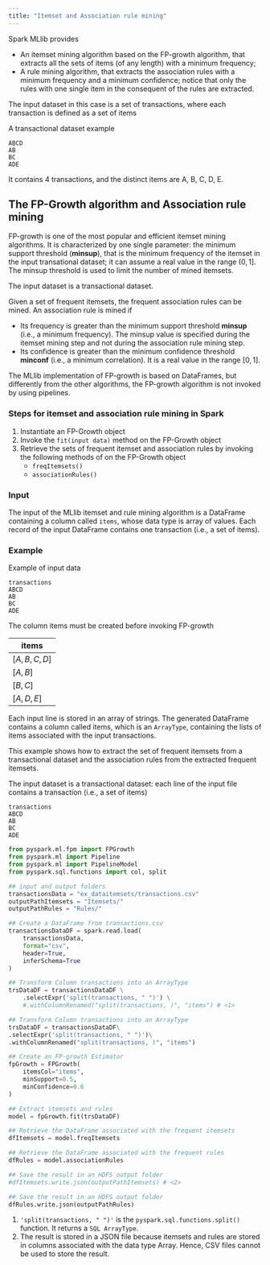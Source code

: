```yaml
---
title: "Itemset and Association rule mining"
---
```


Spark MLlib provides

- An itemset mining algorithm based on the FP-growth algorithm, that extracts all the sets of items (of any length) with a minimum frequency;
- A rule mining algorithm, that extracts the association rules with a minimum frequency and a minimum confidence; notice that only the rules with one single item in the consequent of the rules are extracted.

The input dataset in this case is a set of transactions, where each transaction is defined as a set of items

A transactional dataset example

```
ABCD
AB
BC
ADE
```

It contains 4 transactions, and the distinct items are A, B, C, D, E.

## The FP-Growth algorithm and Association rule mining
FP-growth is one of the most popular and efficient itemset mining algorithms. It is characterized by one single parameter: the minimum support threshold (**minsup**), that is the minimum frequency of the itemset in the input transational dataset; it can assume a real value in the range $(0,1]$. The minsup threshold is used to limit the number of mined itemsets.

The input dataset is a transactional dataset.

Given a set of frequent itemsets, the frequent association rules can be mined. An association rule is mined if

- Its frequency is greater than the minimum support threshold **minsup** (i.e., a minimum frequency). The minsup value is specified during the itemset mining step and not during the association rule mining step. 
- Its confidence is greater than the minimum confidence threshold **minconf** (i.e., a minimum correlation). It is a real value in the range $[0,1]$.

The MLlib implementation of FP-growth is based on DataFrames, but differently from the other algorithms, the FP-growth algorithm is not invoked by using pipelines.

### Steps for itemset and association rule mining in Spark

1. Instantiate an FP-Growth object
2. Invoke the `fit(input data)` method on the FP-Growth object
3. Retrieve the sets of frequent itemset and association rules by invoking the following methods of on the FP-Growth object
    - `freqItemsets()`
    - `associationRules()`

### Input
The input of the MLlib itemset and rule mining algorithm is a DataFrame containing a column called `items`, whose data type is array of values. Each record of the input DataFrame contains one transaction (i.e., a set of items).

:::{.callout-note collapse="true"}
### Example
Example of input data

```
transactions
ABCD
AB
BC
ADE
```

The column items must be created before invoking FP-growth

|items|
|-|
|$[A,B,C,D]$|
|$[A,B]$|
|$[B,C]$|
|$[A,D,E]$|

Each input line is stored in an array of strings. The generated DataFrame contains a column called items, which is an `ArrayType`, containing the lists of items associated with the input transactions.

:::

:::{.callout-note collapse="true"}
This example shows how to extract the set of frequent itemsets from a transactional dataset and the association rules from the extracted frequent itemsets.

The input dataset is a transactional dataset: each line of the input file contains a transaction (i.e., a set of items)

```
transactions
ABCD
AB
BC
ADE
```

```python
from pyspark.ml.fpm import FPGrowth
from pyspark.ml import Pipeline
from pyspark.ml import PipelineModel
from pyspark.sql.functions import col, split

## input and output folders
transactionsData = "ex_dataitemsets/transactions.csv"
outputPathItemsets = "Itemsets/"
outputPathRules = "Rules/"

## Create a DataFrame from transactions.csv
transactionsDataDF = spark.read.load(
    transactionsData,
    format="csv",
    header=True,
    inferSchema=True
)

## Transform Column transactions into an ArrayType
trsDataDF = transactionsDataDF \
    .selectExpr('split(transactions, " ")') \
    #.withColumnRenamed("split(transactions, )", "items") # <1>

## Transform Column transactions into an ArrayType
trsDataDF = transactionsDataDF\
.selectExpr('split(transactions, " ")')\
.withColumnRenamed("split(transactions, )", "items")

## Create an FP-growth Estimator
fpGrowth = FPGrowth(
    itemsCol="items",
    minSupport=0.5,
    minConfidence=0.6
)

## Extract itemsets and rules
model = fpGrowth.fit(trsDataDF)

## Retrieve the DataFrame associated with the frequent itemsets
dfItemsets = model.freqItemsets

## Retrieve the DataFrame associated with the frequent rules
dfRules = model.associationRules

## Save the result in an HDFS output folder
#dfItemsets.write.json(outputPathItemsets) # <2>

## Save the result in an HDFS output folder
dfRules.write.json(outputPathRules)
```
1. `'split(transactions, " ")'` is the `pyspark.sql.functions.split()` function. It returns a `SQL ArrayType`.
2. The result is stored in a JSON file because itemsets and rules are stored in columns associated with the data type Array. Hence, CSV files cannot be used to store the result.

:::